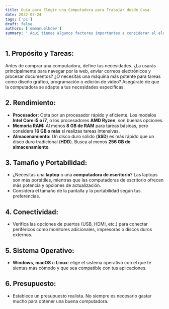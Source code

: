 ```yaml
---
title: Guía para Elegir una Computadora para Trabajar desde Casa
date: 2022-03-24
tags: ['pc']
draft: false
authors: ['emmanuelhdev']
summary: ' Aquí tienes algunos factores importantes a considerar al elegir una computadora para trabajar desde casa:'
---
```


## **1. Propósito y Tareas:**

Antes de comprar una computadora, define tus necesidades. ¿La usarás principalmente para navegar por la web, enviar correos electrónicos y procesar documentos? ¿O necesitas una máquina más potente para tareas como diseño gráfico, programación o edición de video? Asegúrate de que la computadora se adapte a tus necesidades específicas.

## **2. Rendimiento:**

- **Procesador:** Opta por un procesador rápido y eficiente. Los modelos **Intel Core i5 o i7**, o los procesadores **AMD Ryzen**, son buenas opciones.
- **Memoria RAM:** Al menos **8 GB de RAM** para tareas básicas, pero considera **16 GB o más** si realizas tareas intensivas.
- **Almacenamiento:** Un disco duro sólido (**SSD**) es más rápido que un disco duro tradicional (**HDD**). Busca al menos **256 GB de almacenamiento**.

## **3. Tamaño y Portabilidad:**

- ¿Necesitas una **laptop** o una **computadora de escritorio**? Las laptops son más portátiles, mientras que las computadoras de escritorio ofrecen más potencia y opciones de actualización.
- Considera el tamaño de la pantalla y la portabilidad según tus preferencias.

## **4. Conectividad:**

- Verifica las opciones de puertos (USB, HDMI, etc.) para conectar periféricos como monitores adicionales, impresoras o discos duros externos.

## **5. Sistema Operativo:**

- **Windows**, **macOS** o **Linux**: elige el sistema operativo con el que te sientas más cómodo y que sea compatible con tus aplicaciones.

## **6. Presupuesto:**

- Establece un presupuesto realista. No siempre es necesario gastar mucho para obtener una buena computadora.
